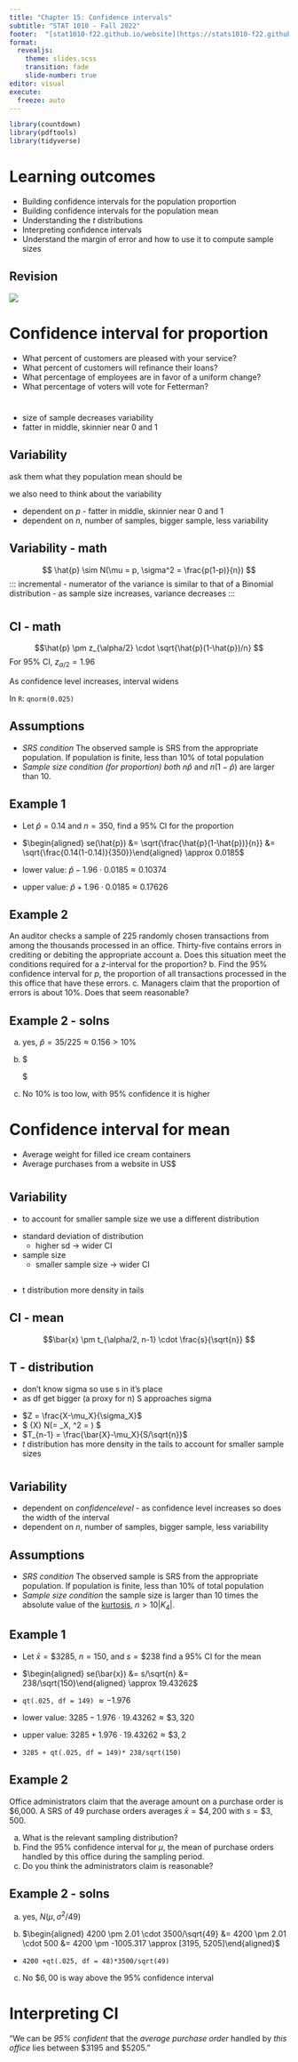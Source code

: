 ```yaml
---
title: "Chapter 15: Confidence intervals"
subtitle: "STAT 1010 - Fall 2022"
footer:  "[stat1010-f22.github.io/website](https://stats1010-f22.github.io/website/)"
format: 
  revealjs: 
    theme: slides.scss
    transition: fade
    slide-number: true
editor: visual
execute:
  freeze: auto
---
```


```r
library(countdown)
library(pdftools)
library(tidyverse)
```

# Learning outcomes

::: incremental
-   Building confidence intervals for the population proportion
-   Building confidence intervals for the population mean
-   Understanding the $t$ distributions
-   Interpreting confidence intervals
-   Understand the margin of error and how to use it to compute sample sizes
:::

## Revision

![](lect_07-images/parameter_estimate.png)

# Confidence interval for proportion

::: incremental
- What percent of customers are pleased with your service?
- What percent of customers will refinance their loans?
- What percentage of employees are in favor of a uniform change?
- What percentage of voters will vote for Fetterman?
:::

#  {background-iframe="https://nzgwynn.shinyapps.io/CI_prop/"}

::: notes
- size of sample decreases variability
- fatter in middle, skinnier near 0 and 1
:::

## Variability

::: notes
ask them what they population mean should be

we also need to think about the variability
:::

::: incremental
- dependent on $p$ - fatter in middle, skinnier near 0 and 1
- dependent on $n$, number of samples, bigger sample, less variability
:::

## Variability - math

$$ \hat{p} \sim N(\mu = p, \sigma^2 = \frac{p(1-p)}{n}) $$
::: incremental
- numerator of the variance is similar to that of a Binomial distribution
- as sample size increases, variance decreases
:::

# {background-iframe="https://nzgwynn.shinyapps.io/Ci_prop_with_alpha/"}

## CI - math

$$\hat{p} \pm z_{\alpha/2} \cdot \sqrt{\hat{p}(1-\hat{p})/n} $$
For $95\%$ CI, $z_{\alpha/2} = 1.96$

As confidence level increases, interval widens

In `R`: `qnorm(0.025)`

## Assumptions

::: incremental 
- *SRS condition* The observed sample is SRS from the appropriate population. If population is finite, less than 10\% of total population 
- *Sample size condition (for proportion)* *both* $n\hat{p}$ and $n(1-\hat{p})$ are larger than 10.
:::

## Example 1


::: incremental
- Let $\hat{p}= 0.14$ and $n = 350$, find a $95\%$ CI for the proportion

- $\begin{aligned} se(\hat{p}) &= \sqrt{\frac{\hat{p}(1-\hat{p})}{n}} &=  \sqrt{\frac{0.14(1-0.14)}{350}}\end{aligned} \approx 0.0185$

- lower value: $\hat{p} - 1.96 \cdot 0.0185 \approx 0.10374$
- upper value: $\hat{p} + 1.96 \cdot 0.0185 \approx 0.17626$
:::

## Example 2

An auditor checks a sample of 225 randomly chosen transactions from among the thousands processed in an office. Thirty-five contains errors in crediting or debiting the appropriate account
a. Does this situation meet the conditions required for a $z$-interval for the proportion?
b. Find the $95\%$ confidence interval for $p$, the proportion of all transactions processed in the this office that have these errors.
c. Managers claim that the proportion of errors is about $10\%$. Does that seem reasonable?

## Example 2 - solns


::: incremental
a. yes, $\hat{p} = 35/225 \approx 0.156 > 10\%$ 

b. $\begin{aligned} \hat{p} \pm z_{\alpha/2} \cdot \sqrt{\hat{p}(1-\hat{p})/n} &= 0.156 \pm 1.96 \sqrt{0.156(1-0.156)/225} &=  0.156 \pm 1.96 \cdot 0.0242 &= 0.156 \pm 0.047, [0.109, 0.203]\end{aligned} $
c. No $10\%$ is too low, with $95\%$ confidence it is higher
:::

# Confidence interval for mean
::: incremental
- Average weight for filled ice cream containers
- Average purchases from a website in US$
:::


# {background-iframe="https://nzgwynn.shinyapps.io/CI_mean_std_error/"}


## Variability

::: notes
- to account for smaller sample size we use a different distribution
:::

::: incremental
- standard deviation of distribution
    - higher sd -> wider CI
- sample size
    - smaller sample size -> wider CI
:::

## {background-iframe="https://nzgwynn.shinyapps.io/t-distribution/"}

::: notes
- t distribution more density in tails
:::


## CI - mean

$$\bar{x} \pm t_{\alpha/2, n-1} \cdot \frac{s}{\sqrt{n}} $$

## T - distribution

::: notes
- don't know sigma so use s in it's place
- as df get bigger (a proxy for n) S approaches sigma
:::

::: incremental
- $Z = \frac{X-\mu_X}{\sigma_X}$
- $ \bar{X} \sim N(\mu = \mu_X, \sigma^2 = \frac{\sigma_X^2}{n}) $
- $T_{n-1} = \frac{\bar{X}-\mu_X}{S/\sqrt{n}}$
- $t$ distribution has more density in the tails to account for smaller sample sizes
:::

# {background-iframe="https://nzgwynn.shinyapps.io/CI_mean_with_alpha/"}


## Variability
::: incremental
- dependent on $confidence level$ - as confidence level increases so does the width of the interval
- dependent on $n$, number of samples, bigger sample, less variability
:::

## Assumptions

::: incremental 
- *SRS condition* The observed sample is SRS from the appropriate population. If population is finite, less than 10\% of total population 
- *Sample size condition* the sample size is larger than 10 times the absolute value of the [kurtosis](https://stats1010-f22.github.io/website/slides/lect_11.html#/kurtosis), $n>10|K_4|$.
:::

## Example 1

::: incremental
- Let $\bar{x}= \$3285$, $n = 150$, and $s = \$238$ find a $95\%$ CI for the mean

- $\begin{aligned} se(\bar{x}) &= s/\sqrt{n} &=  238/\sqrt{150}\end{aligned} \approx 19.43262$

- `qt(.025, df = 149)` $\approx -1.976$

- lower value: $3285 - 1.976 \cdot 19.43262 \approx \$3,320$
- upper value: $3285 + 1.976 \cdot 19.43262 \approx \$3,2$
- `3285 + qt(.025, df = 149)* 238/sqrt(150)`
:::

## Example 2

Office administrators claim that the average amount on a purchase order is \$6,000. A SRS of 49 purchase orders averages $\bar{x} = \$4,200$ with $s = \$3,500$. 

a. What is the relevant sampling distribution?
b. Find the 95\% confidence interval for $\mu$, the mean of purchase orders handled by this office during the sampling period.
c. Do you think the administrators claim is reasonable?

## Example 2 - solns


::: incremental
a. yes, $N(\mu, \sigma^2/49)$ 

b. $\begin{aligned}  4200 \pm 2.01 \cdot 3500/\sqrt{49} &=  4200  \pm 2.01 \cdot 500 &= 4200 \pm -1005.317 \approx [3195, 5205]\end{aligned}$
- `4200 +qt(.025, df = 48)*3500/sqrt(49)`
c. No $\$6,00$ is way above the $95\%$ confidence interval
:::

# Interpreting CI

"We can be *95\% confident* that the *average purchase order* handled by *this office* lies between \$3195 and \$5205."













